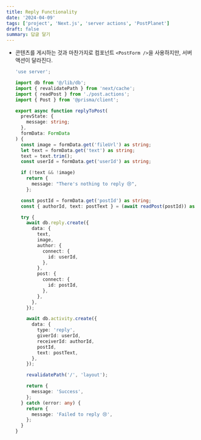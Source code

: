 ```yaml
---
title: Reply Functionality
date: '2024-04-09'
tags: ['project', 'Next.js', 'server actions', 'PostPlanet']
draft: false
summary: 답글 달기
---
```


- 콘텐츠를 게시하는 것과 마찬가지로 컴포넌트 `<PostForm />`을 사용하지만, 서버 액션이 달라진다.

    ```ts:actions/reply.action.ts
    'use server';

    import db from '@/lib/db';
    import { revalidatePath } from 'next/cache';
    import { readPost } from './post.actions';
    import { Post } from '@prisma/client';

    export async function replyToPost(
      prevState: {
        message: string;
      },
      formData: FormData
    ) {
      const image = formData.get('fileUrl') as string;
      let text = formData.get('text') as string;
      text = text.trim();
      const userId = formData.get('userId') as string;

      if (!text && !image)
        return {
          message: "There's nothing to reply 😢",
        };

      const postId = formData.get('postId') as string;
      const { authorId, text: postText } = (await readPost(postId)) as Post;

      try {
        await db.reply.create({
          data: {
            text,
            image,
            author: {
              connect: {
                id: userId,
              },
            },
            post: {
              connect: {
                id: postId,
              },
            },
          },
        });

        await db.activity.create({
          data: {
            type: 'reply',
            giverId: userId,
            receiverId: authorId,
            postId,
            text: postText,
          },
        });

        revalidatePath('/', 'layout');

        return {
          message: 'Success',
        };
      } catch (error: any) {
        return {
          message: 'Failed to reply 😢',
        };
      }
    }

    ```